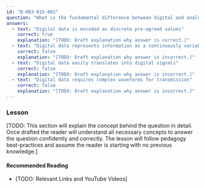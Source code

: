 ```yaml
---
id: "B-003-015-002"
question: "What is the fundamental difference between digital and analog data?"
answers:
  - text: "Digital data is encoded as discrete pre-agreed values"
    correct: true
    explanation: "[TODO: Draft explanation why answer is correct.]"
  - text: "Digital data represents information as a continuously variable quantity"
    correct: false
    explanation: "[TODO: Draft explanation why answer is incorrect.]"
  - text: "Digital data easily translates into digital signals"
    correct: false
    explanation: "[TODO: Draft explanation why answer is incorrect.]"
  - text: "Digital data requires complex waveforms for transmission"
    correct: false
    explanation: "[TODO: Draft explanation why answer is incorrect.]"
---
```


### Lesson

[TODO: This section will explain the concept behind the question in detail. Once drafted the reader will understand all necessary concepts to answer the question confidently and correctly. The lesson will follow pedagogy best-practices and assume the reader is starting with no previous knowledge.]

#### Recommended Reading

- [TODO: Relevant Links and YouTube Videos]
